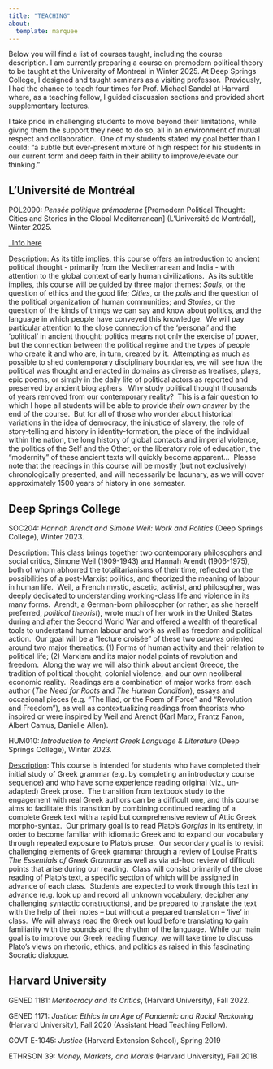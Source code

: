 ```yaml
---
title: "TEACHING"
about: 
  template: marquee
---
```


Below you will find a list of courses taught, including the course description. I am currently preparing a course on premodern political theory to be taught at the University of Montreal in Winter 2025. At Deep Springs College, I designed and taught seminars as a visiting professor.  Previously, I had the chance to teach four times for Prof. Michael Sandel at Harvard where, as a teaching fellow, I guided discussion sections and provided short supplementary lectures.

I take pride in challenging students to move beyond their limitations, while giving them the support they need to do so, all in an environment of mutual respect and collaboration.  One of my students stated my goal better than I could: “a subtle but ever-present mixture of high respect for his students in our current form and deep faith in their ability to improve/elevate our thinking.”

## **L'Université de Montréal**

POL2090: *Pensée politique prémoderne* \[Premodern Political Thought: Cities and Stories in the Global Mediterranean\] (L'Université de Montréal), Winter 2025.
```{=html}
<p class="text-left">
  <a class="btn btn-secondary btn-sm" href="https://pol.umontreal.ca/public/FAS/science_politique/Documents/1-PROGRAMMES_ET_COURS/Cours_et_horaires/Hiver_2025/POL2090_H25_Tilleczek.pdf" target="_blank">
    </i>&ensp;Info here
  </a>
```


[Description]{.underline}: As its title implies, this course offers an introduction to ancient political thought - primarily from the Mediterranean and India - with attention to the global context of early human civilizations.  As its subtitle implies, this course will be guided by three major themes: *Souls*, or the question of ethics and the good life; *Cities*, or the *polis* and the question of the political organization of human communities; and *Stories*, or the question of the kinds of things we can say and know about politics, and the language in which people have conveyed this knowledge.  We will pay particular attention to the close connection of the ‘personal’ and the ‘political’ in ancient thought: politics means not only the exercise of power, but the connection between the political regime and the types of people who create it and who are, in turn, created by it.  Attempting as much as possible to shed contemporary disciplinary boundaries, we will see how the political was thought and enacted in domains as diverse as treatises, plays, epic poems, or simply in the daily life of political actors as reported and preserved by ancient biographers.  Why study political thought thousands of years removed from our contemporary reality?  This is a fair question to which I hope all students will be able to provide *their own answer* by the end of the course.  But for all of those who wonder about historical variations in the idea of democracy, the injustice of slavery, the role of story-telling and history in identity-formation, the place of the individual within the nation, the long history of global contacts and imperial violence, the politics of the Self and the Other, or the liberatory role of education, the “modernity” of these ancient texts will quickly become apparent...  Please note that the readings in this course will be mostly (but not exclusively) chronologically presented, and will necessarily be lacunary, as we will cover approximately 1500 years of history in one semester.

## **Deep Springs College**

SOC204: *Hannah Arendt and Simone Weil: Work and Politics* (Deep Springs College), Winter 2023.

[Description]{.underline}: This class brings together two contemporary philosophers and social critics, Simone Weil (1909-1943) and Hannah Arendt (1906-1975), both of whom abhorred the totalitarianisms of their time, reflected on the possibilities of a post-Marxist politics, and theorized the meaning of labour in human life.  Weil, a French mystic, ascetic, activist, and philosopher, was deeply dedicated to understanding working-class life and violence in its many forms.  Arendt, a German-born philosopher (or rather, as she herself preferred, *political theorist*), wrote much of her work in the United States during and after the Second World War and offered a wealth of theoretical tools to understand human labour and work as well as freedom and political action.  Our goal will be a “lecture croisée” of these two *oeuvres* oriented around two major thematics: (1) Forms of human activity and their relation to political life; (2) Marxism and its major nodal points of revolution and freedom.  Along the way we will also think about ancient Greece, the tradition of political thought, colonial violence, and our own neoliberal economic reality.  Readings are a combination of major works from each author (*The Need for Roots* and *The Human Condition*), essays and occasional pieces (e.g. “The Iliad, or the Poem of Force” and “Revolution and Freedom”), as well as contextualizing readings from theorists who inspired or were inspired by Weil and Arendt (Karl Marx, Frantz Fanon, Albert Camus, Danielle Allen).

HUM010: *Introduction to Ancient Greek Language & Literature* (Deep Springs College), Winter 2023.

[Description]{.underline}: This course is intended for students who have completed their initial study of Greek grammar (e.g. by completing an introductory course sequence) and who have some experience reading original (viz., un-adapted) Greek prose.  The transition from textbook study to the engagement with real Greek authors can be a difficult one, and this course aims to facilitate this transition by combining continued reading of a complete Greek text with a rapid but comprehensive review of Attic Greek morpho-syntax.  Our primary goal is to read Plato’s *Gorgias* in its entirety, in order to become familiar with idiomatic Greek and to expand our vocabulary through repeated exposure to Plato’s prose.  Our secondary goal is to revisit challenging elements of Greek grammar through a review of Louise Pratt’s *The Essentials of Greek Grammar* as well as via ad-hoc review of difficult points that arise during our reading.  Class will consist primarily of the close reading of Plato’s text, a specific section of which will be assigned in advance of each class.  Students are expected to work through this text in advance (e.g. look up and record all unknown vocabulary, decipher any challenging syntactic constructions), and be prepared to translate the text with the help of their notes – but without a prepared translation – ‘live’ in class.  We will always read the Greek out loud before translating to gain familiarity with the sounds and the rhythm of the language.  While our main goal is to improve our Greek reading fluency, we will take time to discuss Plato’s views on rhetoric, ethics, and politics as raised in this fascinating Socratic dialogue. 

## **Harvard University**

GENED 1181: *Meritocracy and its Critics*, (Harvard University), Fall 2022.

GENED 1171: *Justice: Ethics in an Age of Pandemic and Racial Reckoning* (Harvard University), Fall 2020 (Assistant Head Teaching Fellow).

GOVT E-1045: *Justice* (Harvard Extension School), Spring 2019

ETHRSON 39: *Money, Markets, and Morals* (Harvard University), Fall 2018. 
